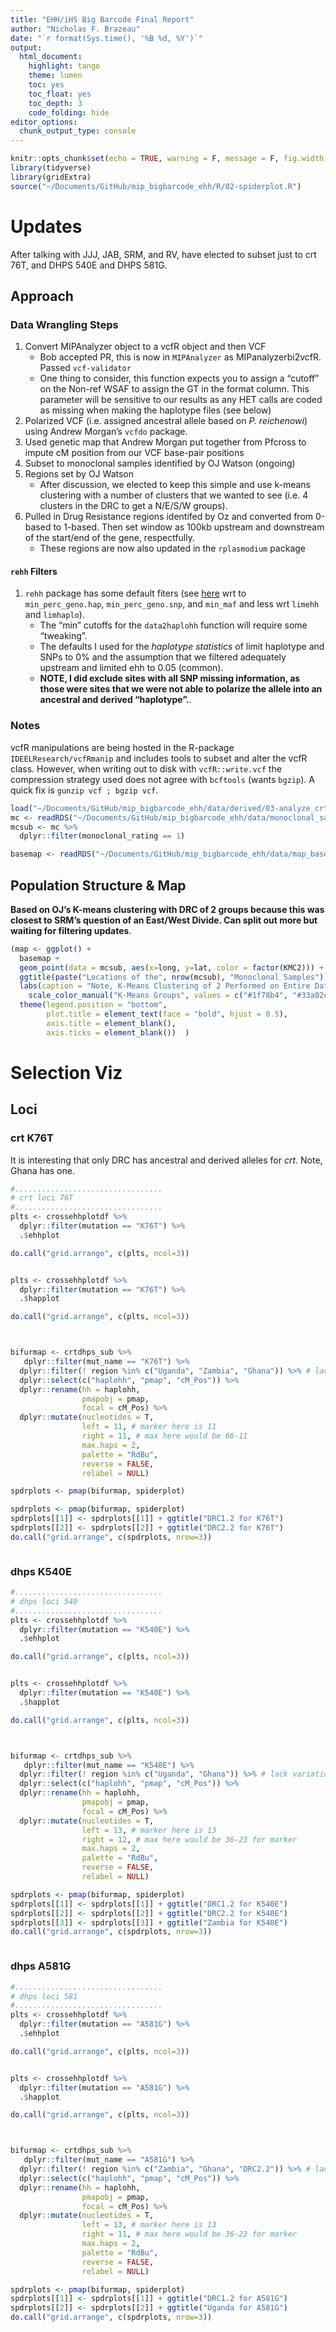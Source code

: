 ```yaml
--- 
title: "EHH/iHS Big Barcode Final Report" 
author: "Nicholas F. Brazeau" 
date: "`r format(Sys.time(), '%B %d, %Y')`" 
output: 
  html_document: 
    highlight: tango 
    theme: lumen 
    toc: yes 
    toc_float: yes 
    toc_depth: 3 
    code_folding: hide
editor_options:  
  chunk_output_type: console
--- 
```


```r
knitr::opts_chunk$set(echo = TRUE, warning = F, message = F, fig.width = 25, fig.height = 18)
library(tidyverse)
library(gridExtra)
source("~/Documents/GitHub/mip_bigbarcode_ehh/R/02-spiderplot.R")

```

# Updates
After talking with JJJ, JAB, SRM, and RV, have elected to subset just to crt 76T, and DHPS 540E and DHPS 581G. 

## Approach

### Data Wrangling Steps

1. Convert MIPAnalyzer object to a vcfR object and then VCF
	+ Bob accepted PR, this is now in `MIPAnalyzer` as MIPanalyzerbi2vcfR. Passed `vcf-validator`
	+ One thing to consider, this function expects you to assign a "cutoff" on the Non-ref WSAF to assign the GT in the format column. This parameter will be sensitive to our results as any HET calls are coded as missing when making the haplotype files (see below) 
2. Polarized VCF (i.e. assigned ancestral allele based on _P. reichenowi_) using Andrew Morgan's `vcfdo` package. 
3. Used genetic map that Andrew Morgan put together from Pfcross to impute cM position from our VCF base-pair positions
4. Subset to monoclonal samples identified by OJ Watson (ongoing) 
5. Regions set by OJ Watson
	+ After discussion, we elected to keep this simple and use k-means clustering with a number of clusters that we wanted to see (i.e. 4 clusters in the DRC to get a N/E/S/W groups). 
6. Pulled in Drug Resistance regions identifed by Oz and converted from 0-based to 1-based. Then set window as 100kb upstream and downstream of the start/end of the gene, respectfully. 
	+ These regions are now also updated in the `rplasmodium` package 

#### `rehh` Filters

1. `rehh` package has some default fiters (see [here](https://cran.r-project.org/web/packages/rehh/vignettes/rehh.pdf) wrt to `min_perc_geno.hap`, `min_perc_geno.snp`, and `min_maf` and less wrt `limehh` and `limhaplo`).
	+ The "min" cutoffs for the `data2haplohh` function will require some "tweaking".  
	+ The defaults I used for the _haplotype statistics_ of limit haplotype and SNPs to 0% and the assumption that we filtered adequately upstream and limited ehh to 0.05 (common). 
	+ **NOTE, I did exclude sites with all SNP missing information, as those were sites that we were not able to polarize the allele into an ancestral and derived "haplotype".**. 


### Notes

vcfR manipulations are being hosted in the R-package `IDEELResearch/vcfRmanip` and includes tools to subset and alter the vcfR class. However, when writing out to disk with `vcfR::write.vcf` the compression strategy used does not agree with `bcftools` (wants `bgzip`). A quick fix is `gunzip vcf ; bgzip vcf`. 

```r
load("~/Documents/GitHub/mip_bigbarcode_ehh/data/derived/03-analyze_crt_dhps_drc.rda")
mc <- readRDS("~/Documents/GitHub/mip_bigbarcode_ehh/data/monoclonal_samples.rds")
mcsub <- mc %>% 
  dplyr::filter(monoclonal_rating == 1)

basemap <- readRDS("~/Documents/GitHub/mip_bigbarcode_ehh/data/map_bases/basemap.rds")

```

## Population Structure &  Map
**Based on OJ's K-means clustering with DRC of 2 groups because this was closest to SRM's question of an East/West Divide. Can split out more but waiting for filtering updates**. 

```r
(map <- ggplot() + 
  basemap +
  geom_point(data = mcsub, aes(x=long, y=lat, color = factor(KMC2))) +
  ggtitle(paste("Locations of the", nrow(mcsub), "Monoclonal Samples")) +
  labs(caption = "Note, K-Means Clustering of 2 Performed on Entire Data Set. Only the monoclonals are shown here.") +
    scale_color_manual("K-Means Groups", values = c("#1f78b4", "#33a02c", "#984ea3", "#e41a1c", "#a65628", "#ff7f00")) +
  theme(legend.position = "bottom",
        plot.title = element_text(face = "bold", hjust = 0.5),
        axis.title = element_blank(),
        axis.ticks = element_blank())  )

```



# Selection Viz
## Loci {.tabset .tabset-fade .tabset-pill}
### crt K76T
It is interesting that only DRC has ancestral and derived alleles for _crt_. Note, Ghana has one. 
```r

#.................................
# crt loci 76T 
#.................................
plts <- crossehhplotdf %>% 
  dplyr::filter(mutation == "K76T") %>% 
  .$ehhplot 

do.call("grid.arrange", c(plts, ncol=3))


plts <- crossehhplotdf %>% 
  dplyr::filter(mutation == "K76T") %>% 
  .$happlot 

do.call("grid.arrange", c(plts, ncol=3))



bifurmap <- crtdhps_sub %>%
   dplyr::filter(mut_name == "K76T") %>% 
  dplyr::filter(! region %in% c("Uganda", "Zambia", "Ghana")) %>% # lack variation, can't make a bifurcation plot
  dplyr::select(c("haplohh", "pmap", "cM_Pos")) %>%
  dplyr::rename(hh = haplohh,
                pmapobj = pmap,
                focal = cM_Pos) %>%
  dplyr::mutate(nucleotides = T,
                left = 11, # marker here is 11
                right = 11, # max here would be 66-11
                max.haps = 2,
                palette = "RdBu",
                reverse = FALSE,
                relabel = NULL)

spdrplots <- pmap(bifurmap, spiderplot)

spdrplots <- pmap(bifurmap, spiderplot)
spdrplots[[1]] <- spdrplots[[1]] + ggtitle("DRC1.2 for K76T")
spdrplots[[2]] <- spdrplots[[2]] + ggtitle("DRC2.2 for K76T")
do.call("grid.arrange", c(spdrplots, nrow=3))



```

### dhps K540E
```r

#.................................
# dhps loci 540 
#.................................
plts <- crossehhplotdf %>% 
  dplyr::filter(mutation == "K540E") %>% 
  .$ehhplot 

do.call("grid.arrange", c(plts, ncol=3))


plts <- crossehhplotdf %>% 
  dplyr::filter(mutation == "K540E") %>% 
  .$happlot 

do.call("grid.arrange", c(plts, ncol=3))



bifurmap <- crtdhps_sub %>%
   dplyr::filter(mut_name == "K540E") %>% 
  dplyr::filter(! region %in% c("Uganda", "Ghana")) %>% # lack variation, can't make a bifurcation plot
  dplyr::select(c("haplohh", "pmap", "cM_Pos")) %>%
  dplyr::rename(hh = haplohh,
                pmapobj = pmap,
                focal = cM_Pos) %>%
  dplyr::mutate(nucleotides = T,
                left = 13, # marker here is 13
                right = 12, # max here would be 36-23 for marker
                max.haps = 2,
                palette = "RdBu",
                reverse = FALSE,
                relabel = NULL)

spdrplots <- pmap(bifurmap, spiderplot)
spdrplots[[1]] <- spdrplots[[1]] + ggtitle("DRC1.2 for K540E")
spdrplots[[2]] <- spdrplots[[2]] + ggtitle("DRC2.2 for K540E")
spdrplots[[3]] <- spdrplots[[3]] + ggtitle("Zambia for K540E") 
do.call("grid.arrange", c(spdrplots, nrow=3))



```

### dhps A581G
```r

#.................................
# dhps loci 581
#.................................
plts <- crossehhplotdf %>% 
  dplyr::filter(mutation == "A581G") %>% 
  .$ehhplot 

do.call("grid.arrange", c(plts, ncol=3))


plts <- crossehhplotdf %>% 
  dplyr::filter(mutation == "A581G") %>% 
  .$happlot 

do.call("grid.arrange", c(plts, ncol=3))



bifurmap <- crtdhps_sub %>%
   dplyr::filter(mut_name == "A581G") %>% 
  dplyr::filter(! region %in% c("Zambia", "Ghana", "DRC2.2")) %>% # lack variation, can't make a bifurcation plot
  dplyr::select(c("haplohh", "pmap", "cM_Pos")) %>%
  dplyr::rename(hh = haplohh,
                pmapobj = pmap,
                focal = cM_Pos) %>%
  dplyr::mutate(nucleotides = T,
                left = 13, # marker here is 13
                right = 11, # max here would be 36-23 for marker
                max.haps = 2,
                palette = "RdBu",
                reverse = FALSE,
                relabel = NULL)

spdrplots <- pmap(bifurmap, spiderplot)
spdrplots[[1]] <- spdrplots[[1]] + ggtitle("DRC1.2 for A581G")
spdrplots[[2]] <- spdrplots[[2]] + ggtitle("Uganda for A581G") 
do.call("grid.arrange", c(spdrplots, nrow=3))



```

###
